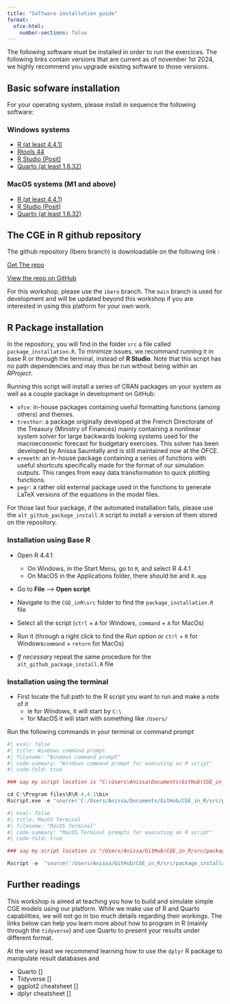 ```yaml
---
title: "Software installation guide"
format: 
  ofce-html:
    number-sections: false
---
```


The following software must be installed in order to run the exercices. The following links contain versions that are current as of november 1st 2024, we highly recommend you upgrade existing software to those versions.

## Basic sofware installation

For your operating system, please install in sequence the following software:

### Windows systems

-   [R (at least 4.4.1)](https://cran.rstudio.com)
-   [Rtools 44](https://cran.rstudio.com/bin/windows/Rtools/rtools44/files/rtools44-6335-6327.exe)
-   [R Studio (Posit)](https://download1.rstudio.org/electron/windows/RStudio-2024.09.1-394.exe)
-   [Quarto (at least 1.6.32)](https://quarto.org/docs/get-started/)

### MacOS systems (M1 and above)

-   [R (at least 4.4.1)](https://cran.rstudio.com/index.html)
-   [R Studio (Posit)](https://download1.rstudio.org/electron/macos/RStudio-2024.09.1-394.dmg)
-   [Quarto (at least 1.6.32)](https://quarto.org/docs/get-started/)

## The CGE in R github repository

The github repository (Ibero branch) is downloadable on the following link :

[Get The repo](https://github.com/ThreeME-org/CGE_in_R/archive/refs/heads/Ibero.zip)

[View the repo on GitHub](https://github.com/ThreeME-org/CGE_in_R/tree/Ibero)

For this workshop, please use the `ibero` branch. The `main` branch is used for development and will be updated beyond this workshop if you are interested in using this platform for your own work.

## R Package installation

In the repository, you will find in the folder `src` a file called `package_installation.R`. To minimize issues, we recommand running it in base R or through the terminal, instead of **R Studio**. Note that this script has no path dependencies and may thus be run without being within an *RProject*.

Running this script will install a series of CRAN packages on your system as well as a couple package in development on GitHub:

-   `ofce`: in-house packages containing useful formatting functions (among others) and themes.
-   `tresthor`: a package originally developed at the French Directorate of the Treasury (Ministry of Finances) mainly containing a nonlinear system solver for large backwards looking systems used for the macroeconomic forecast for budgetary exercises. This solver has been developed by Anissa Saumtally and is still maintained now at the OFCE.
-   `ermeeth`: an in-house package containing a series of functions with useful shortcuts specifically made for the format of our simulation outputs. This ranges from easy data transformation to quick plotting functions.
-   `pegr`: a rather old external package used in the functions to generate LaTeX versions of the equations in the model files.

For those last four package, if the automated installation fails, please use the `alt_github_package_install.R` script to install a version of them stored on the repository.

### Installation using Base R

- Open R 4.4.1

  + On Windows, in the Start Menu, go to `R`, and select R 4.4.1
  + On MacOS in the Applications folder, there should be and `R.app`
  
- Go to **File** --> **Open script**

- Navigate to the `CGE_inR\src` folder to find the `package_installation.R` file
- Select all the script (`ctrl` + `A` for Windows, `command` + `A` for MacOs)
- Run it (through a right click to find the *Run* option or `ctrl` + `R` for Windows`command` + `return` for MacOs)

- *If necessary* repeat the same procedure for the  `alt_github_package_install.R` file

### Installation using the terminal

- First locate the full path to the R script you want to run and make a note of it
  + ie for Windows, it will start by `C:\` 
  + for MacOS it will start with something like `/Users/`
  
Run the following commands in your terminal or command prompt

```r
#| eval: false
#| title: Windows command prompt
#| filename: "Windows command prompt"
#| code-summary: "Windows command prompt for executing an R script"
#| code-fold: true

### say my script location is "C:\Users\Anissa\Documents\GitHub\CGE_in_R\src\package_installation.R"

cd C:\Program files\R\R-4.4.1\bin
Rscript.exe -e "source('C:/Users/Anissa/Documents/GitHub/CGE_in_R/src/package_installation.R')" # note the chage in direction for the slashes

```

```r
#| eval: false
#| title: MacOS Terminal
#| filename: "MacOS Terminal"
#| code-summary: "MacOS Terminal prompts for executing an R script"
#| code-fold: true

### say my script location is "/Users/Anissa/GitHub/CGE_in_R/src/package_installation.R"

Rscript -e  "source('/Users/Anissa/GitHub/CGE_in_R/src/package_installation.R')" 

```
  

## Further readings

This workshop is aimed at teaching you how to build and simulate simple CGE models using our platform. While we make use of R and Quarto capabilities, we will not go in too much details regarding their workings. The links below can help you learn more about how to program in R (mainly through the `tidyverse`) and use Quarto to present your results under different format.

At the very least we recommend learning how to use the `dplyr` R package to manipulate result databases and

-   Quarto \[\]
-   Tidyverse \[\]
-   ggplot2 cheatsheet \[\]
-   dplyr cheatsheet \[\]
